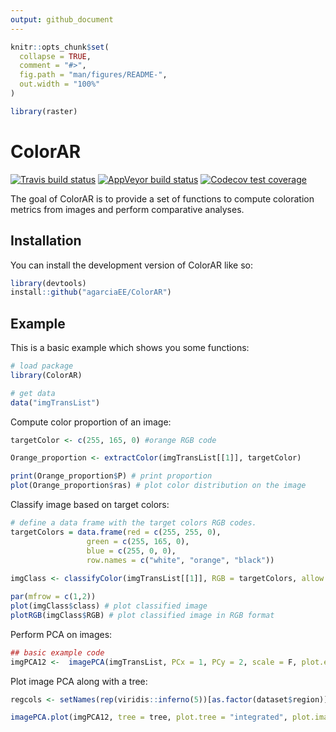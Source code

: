 ```yaml
---
output: github_document
---
```


<!-- README.md is generated from README.Rmd. Please edit that file -->

```r
knitr::opts_chunk$set(
  collapse = TRUE,
  comment = "#>",
  fig.path = "man/figures/README-",
  out.width = "100%"
)
```
```r
library(raster)
```
# ColorAR

<!-- badges: start -->
[![Travis build status](https://travis-ci.com/agarciaEE/ColorAR.svg?branch=main)](https://travis-ci.com/agarciaEE/ColorAR)
[![AppVeyor build status](https://ci.appveyor.com/api/projects/status/github/agarciaEE/ColorAR?branch=main&svg=true)](https://ci.appveyor.com/project/agarciaEE/ColorAR)
[![Codecov test coverage](https://codecov.io/gh/agarciaEE/ColorAR/branch/main/graph/badge.svg)](https://app.codecov.io/gh/agarciaEE/ColorAR?branch=main)
<!-- badges: end -->

The goal of ColorAR is to provide a set of functions to compute coloration metrics from images and perform comparative analyses.

## Installation

You can install the development version of ColorAR like so:

``` r
library(devtools)
install::github("agarciaEE/ColorAR")

```

## Example

This is a basic example which shows you some functions:


```r
# load package
library(ColorAR)

# get data
data("imgTransList")
```

Compute color proportion of an image:

```r
targetColor <- c(255, 165, 0) #orange RGB code

Orange_proportion <- extractColor(imgTransList[[1]], targetColor)

print(Orange_proportion$P) # print proportion
plot(Orange_proportion$ras) # plot color distribution on the image
```

Classify image based on target colors: 

```r
# define a data frame with the target colors RGB codes.
targetColors = data.frame(red = c(255, 255, 0),
                 green = c(255, 165, 0),
                 blue = c(255, 0, 0),
                 row.names = c("white", "orange", "black"))
  
imgClass <- classifyColor(imgTransList[[1]], RGB = targetColors, allow.admixture = F, output = "both")

par(mfrow = c(1,2))
plot(imgClass$class) # plot classified image
plotRGB(imgClass$RGB) # plot classified image in RGB format

```

Perform PCA on images:

```r

## basic example code
imgPCA12 <-  imagePCA(imgTransList, PCx = 1, PCy = 2, scale = F, plot.eigen = F, plot.PCA = F,interpolate = 5, plot.names = F, plot.images = F, plot.tree = NULL, type = "RGB" , as.RGB = F)

```

Plot image PCA along with a tree:

```r
regcols <- setNames(rep(viridis::inferno(5))[as.factor(dataset$region)], dataset$sample)

imagePCA.plot(imgPCA12, tree = tree, plot.tree = "integrated", plot.images = F, colPCA = regcols, coltree = regcols)
```


